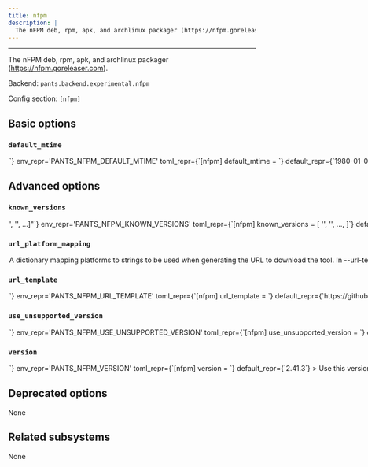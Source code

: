 ```yaml
---
title: nfpm
description: |
  The nFPM deb, rpm, apk, and archlinux packager (https://nfpm.goreleaser.com).
---
```



---

The nFPM deb, rpm, apk, and archlinux packager (https://nfpm.goreleaser.com).

Backend: <span className="color--primary">`pants.backend.experimental.nfpm`</span>

Config section: <span className="color--primary">`[nfpm]`</span>

<span className={styles.options}>

## Basic options

### `default_mtime`

<Option
  cli_repr={`--nfpm-default-mtime=<str>`}
  env_repr='PANTS_NFPM_DEFAULT_MTIME'
  toml_repr={`[nfpm]
default_mtime = <str>`}
  default_repr={`1980-01-01T00:00:00Z`}
  target_field_name='nfpm_default_mtime'
>

The file modification time as an RFC 3339 formatted string.

For example: 2008-01-02T15:04:05Z

The format is defined in RFC 3339: https://rfc-editor.org/rfc/rfc3339.html

This option sets the default value for: - the `package_mtime` field on `nfpm_*_package` targets, and - the `file_mtime` field on `nfpm_content_*` targets.

The default value is &#x27;1980-01-01T00:00:00Z&#x27;. You may also set the SOURCE_DATE_EPOCH environment variable to override this default.

See also: https://reproducible-builds.org/docs/timestamps/

</Option>

## Advanced options

### `known_versions`

<Option
  cli_repr={`--nfpm-known-versions="['<str>', '<str>', ...]"`}
  env_repr='PANTS_NFPM_KNOWN_VERSIONS'
  toml_repr={`[nfpm]
known_versions = [
    '<str>',
    '<str>',
    ...,
]`}
  default_repr={`[\n  "2.41.3|macos_x86_64|ad200ce58db4a980b79a6cf182ae69e4b3ffc6f30af722396ba4dadaa54a535e|5735548",\n  "2.41.3|macos_arm64|8f053cb9e01ffaa32b929dbf73d34f0a81d135044751f8d4138a418064ee5ae5|5370742",\n  "2.41.3|linux_x86_64|22aa6d3bc2ec239d62d3d190bcb036a47f2b24e0c3c6edfccebb6a55fbb2078e|5642686",\n  "2.41.3|linux_arm64|f20852f79109c8a77cb19150d26fc5c5a0d3bbde33bf46a76341e434ea411225|5174782",\n  "2.38.0|win_x86_64|3124f9bb838410ef98eebfed2267670790ce6bb262ae2a6ca1938a69e087593b|5389117",\n  "2.38.0|win_arm64|1a9c7fcd50eb105231f6f6f6cb90d7cdf50e6c34665eb6e881a185387ad158b1|4888861",\n  "2.38.0|macos_x86_64|781420f18ed6bd84a437fe3b272c1b1a03bad546aaaf4f7251b21c25a24ce32b|5294310",\n  "2.38.0|macos_arm64|48788831696cf056b1a0f9f52e187dbb65c191f5488962696ab3b98fff9f7821|4978997",\n  "2.38.0|linux_x86_64|d9eebe93ee2832cfc8435b3f79ee92a845f1e5fbb99db5a3777a0013e175170d|5196368",\n  "2.38.0|linux_arm64|e63be8d586d7c8f6af06945956aa29fb88388caa19d7c5b652f41ae37a155b27|4780662"\n]`}
>

Known versions to verify downloads against.

Each element is a pipe-separated string of `version|platform|sha256|length` or
`version|platform|sha256|length|url_override`, where:

- `version` is the version string
- `platform` is one of `[linux_arm64,linux_x86_64,macos_arm64,macos_x86_64]`
- `sha256` is the 64-character hex representation of the expected sha256
  digest of the download file, as emitted by `shasum -a 256`
- `length` is the expected length of the download file in bytes, as emitted by
  `wc -c`
- (Optional) `url_override` is a specific url to use instead of the normally
  generated url for this version

E.g., `3.1.2|macos_x86_64|6d0f18cd84b918c7b3edd0203e75569e0c7caecb1367bbbe409b44e28514f5be|42813`.
and `3.1.2|macos_arm64 |aca5c1da0192e2fd46b7b55ab290a92c5f07309e7b0ebf4e45ba95731ae98291|50926|https://example.mac.org/bin/v3.1.2/mac-aarch64-v3.1.2.tgz`.

Values are space-stripped, so pipes can be indented for readability if necessary.

</Option>

### `url_platform_mapping`

<Option
  cli_repr={`--nfpm-url-platform-mapping="{'key1': val1, 'key2': val2, ...}"`}
  env_repr='PANTS_NFPM_URL_PLATFORM_MAPPING'
  toml_repr={`[nfpm.url_platform_mapping]
key1 = val1
key2 = val2
...`}
  default_repr={`{\n  "linux_arm64": "Linux_arm64.tar.gz",\n  "linux_x86_64": "Linux_x86_64.tar.gz",\n  "macos_arm64": "Darwin_arm64.tar.gz",\n  "macos_x86_64": "Darwin_x86_64.tar.gz",\n  "win_arm64": "Windows_arm64.zip",\n  "win_x86_64": "Windows_x86_64.zip"\n}`}
>

A dictionary mapping platforms to strings to be used when generating the URL to download the tool.

In `--url-template`, anytime the `{platform}` string is used, Pants will determine the current platform, and substitute `{platform}` with the respective value from your dictionary.

For example, if you define `{"macos_x86_64": "apple-darwin", "linux_x86_64": "unknown-linux"}`, and run Pants on Linux with an intel architecture, then `{platform}` will be substituted in the `--url-template` option with `unknown-linux`.

</Option>

### `url_template`

<Option
  cli_repr={`--nfpm-url-template=<str>`}
  env_repr='PANTS_NFPM_URL_TEMPLATE'
  toml_repr={`[nfpm]
url_template = <str>`}
  default_repr={`https://github.com/goreleaser/nfpm/releases/download/v{version}/nfpm_{version}_{platform}`}
>

URL to download the tool, either as a single binary file or a compressed file (e.g. zip file). You can change this to point to your own hosted file, e.g. to work with proxies or for access via the filesystem through a `file:$abspath` URL (e.g. `file:/this/is/absolute`, possibly by [templating the buildroot in a config file](https://www.pantsbuild.org/2.27/docs/using-pants/key-concepts/options#config-file-entries)).

Use `{version}` to have the value from `--version` substituted, and `{platform}` to have a value from `--url-platform-mapping` substituted in, depending on the current platform. For example, https://github.com/.../protoc-&#123;version&#125;-&#123;platform&#125;.zip.

</Option>

### `use_unsupported_version`

<Option
  cli_repr={`--nfpm-use-unsupported-version=<UnsupportedVersionUsage>`}
  env_repr='PANTS_NFPM_USE_UNSUPPORTED_VERSION'
  toml_repr={`[nfpm]
use_unsupported_version = <UnsupportedVersionUsage>`}
  one_of='error, warning'
  default_repr={`error`}
>

What action to take in case the requested version of nFPM is not supported.

Supported nFPM versions: unspecified

</Option>

### `version`

<Option
  cli_repr={`--nfpm-version=<str>`}
  env_repr='PANTS_NFPM_VERSION'
  toml_repr={`[nfpm]
version = <str>`}
  default_repr={`2.41.3`}
>

Use this version of nFPM.

</Option>

## Deprecated options

None

## Related subsystems

None

</span>
